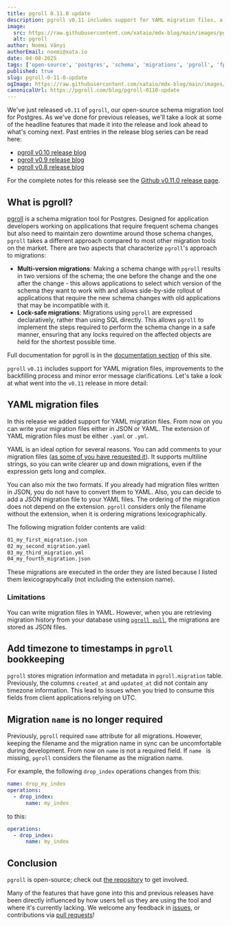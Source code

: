 ```yaml
---
title: pgroll 0.11.0 update
description: pgroll v0.11 includes support for YAML migration files, a fix for the bookkeeping of pgroll, and smaller usability improvements.
image:
  src: https://raw.githubusercontent.com/xataio/mdx-blog/main/images/pgroll-update-0-6-0@2x.jpg
  alt: pgroll
author: Noémi Ványi
authorEmail: noemi@xata.io
date: 04-08-2025
tags: ['open-source', 'postgres', 'schema', 'migrations', 'pgroll', 'fpSchemaMigrations', 'oss', 'yaml']
published: true
slug: pgroll-0-11-0-update
ogImage: https://raw.githubusercontent.com/xataio/mdx-blog/main/images/pgroll-update-0-6-0@2x.jpg
canonicalUrl: https://pgroll.com/blog/pgroll-0110-update
---
```


We've just released `v0.11` of `pgroll`, our open-source schema migration tool for Postgres. As we've done for previous releases, we'll take a look at some of the headline features that made it into the release and look ahead to what's coming next. Past entries in the release blog series can be read here:

- [pgroll v0.10 release blog](https://pgroll.com/blog/pgroll-10-update)
- [pgroll v0.9 release blog](https://pgroll.com/blog/pgroll-09-update)
- [pgroll v0.8 release blog](https://pgroll.com/blog/pgroll-080-update)

For the complete notes for this release see the [Github v0.11.0 release page](https://github.com/xataio/pgroll/releases/tag/v0.11.0).

## What is pgroll?

[pgroll](https://pgroll.com/) is a schema migration tool for Postgres. Designed for application developers working on applications that require frequent schema changes but also need to maintain zero downtime around those schema changes, `pgroll` takes a different approach compared to most other migration tools on the market. There are two aspects that characterize `pgroll`'s approach to migrations:

- **Multi-version migrations**: Making a schema change with `pgroll` results in two versions of the schema; the one before the change and the one after the change - this allows applications to select which version of the schema they want to work with and allows side-by-side rollout of applications that require the new schema changes with old applications that may be incompatible with it.
- **Lock-safe migrations**: Migrations using `pgroll` are expressed declaratively, rather than using SQL directly. This allows `pgroll` to implement the steps required to perform the schema change in a safe manner, ensuring that any locks required on the affected objects are held for the shortest possible time.

Full documentation for pgroll is in the [documentation section](https://pgroll.com/docs/latest/getting-started) of this site.

`pgroll` `v0.11` includes support for YAML migration files, improvements to the backfilling process and minor error message clarifications. Let's take a look at what went into the `v0.11` release in more detail:

## YAML migration files

In this release we added support for YAML migration files. From now on you can write your migration files either in JSON or YAML. The extension of YAML migration files must be either `.yaml` or `.yml`.

YAML is an ideal option for several reasons. You can add comments to your migration files ([as some of you have requested it](https://github.com/xataio/pgroll/issues/281)). It supports multiline strings, so you can write clearer up and down migrations, even if the expression gets long and complex.

You can also mix the two formats. If you already had migration files written in JSON, you do not have to convert them to YAML. Also, you can decide to add a JSON migration file to your YAML files. The ordering of the migration does not depend on the extension. `pgroll` considers only the filename without the extension, when it is ordering migrations lexicographically.

The following migration folder contents are valid:

```sh
01_my_first_migration.json
02_my_second_migration.yaml
03_my_third_migration.yml
04_my_fourth_migration.json
```

These migrations are executed in the order they are listed because I listed them lexicograpyhcally (not including the extension name).

### Limitations

You can write migration files in YAML. However, when you are retrieving migration history from your database using [`pgroll pull`](https://pgroll.com/docs/latest/cli/pull), the migrations are stored as JSON files.

## Add timezone to timestamps in `pgroll` bookkeeping

`pgroll` stores migration information and metadata in `pgroll.migration` table. Previously, the columns `created_at` and `updated_at` did not contain any timezone information. This lead to issues when you tried to consume this fields from client applications relying on UTC.

## Migration `name` is no longer required

Previously, `pgroll` required `name` attribute for all migrations. However, keeping the filename and the migration name in sync can be uncomfortable during development. From now on `name` is not a required field. If `name ` is missing, `pgroll` considers the filename as the migration name.

For example, the following `drop_index` operations changes from this:

```yaml
name: drop_my_index
operations:
  - drop_index:
      name: my_index
```

to this:

```yaml
operations:
  - drop_index:
      name: my_index
```

## Conclusion

`pgroll` is open-source; check out [the repository](https://github.com/xataio/pgroll) to get involved.

Many of the features that have gone into this and previous releases have been directly influenced by how users tell us they are using the tool and where it's currently lacking. We welcome any feedback in [issues](https://github.com/xataio/pgroll/issues), or contributions via [pull requests](https://github.com/xataio/pgroll/pulls)!
